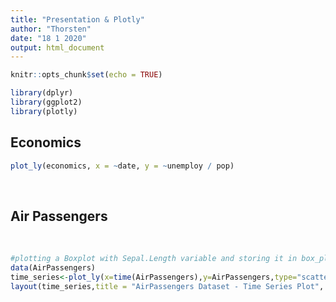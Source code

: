 ```yaml
---
title: "Presentation & Plotly"
author: "Thorsten"
date: "18 1 2020"
output: html_document
---
```


```r
knitr::opts_chunk$set(echo = TRUE)
```

```r
library(dplyr)
library(ggplot2)
library(plotly)
```
## Economics


```r

plot_ly(economics, x = ~date, y = ~unemploy / pop)


```

&nbsp;
&nbsp;

## Air Passengers

&nbsp;
&nbsp;

```r
#plotting a Boxplot with Sepal.Length variable and storing it in box_plot 
data(AirPassengers)
time_series<-plot_ly(x=time(AirPassengers),y=AirPassengers,type="scatter",mode="lines") #defining labels and titile using layout() 
layout(time_series,title = "AirPassengers Dataset - Time Series Plot", xaxis = list(title = "Time"), yaxis = list(title = "Passengers"))
```

